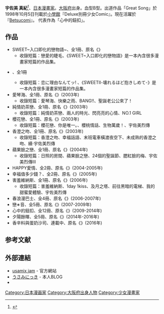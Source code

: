 {{japanese|japanese=宇佐美 真紀|kana=うさみ まき|romaji=Usami Maki}}{{漫畫}}
'''宇佐美 真紀'''{{BD||1月13日}}<ref>{{Cite web |url=http://www.betsucomi.shogakukan.co.jp/talk/usami/ |script-title=ja:まんが家Webトーク |accessdate=2013-08-31 |archive-date=2013-06-08 |archive-url=https://web.archive.org/web/20130608060301/http://www.betsucomi.shogakukan.co.jp/talk/usami/ |dead-url=no }}</ref>、[[日本|日本]][[漫畫家|漫畫家]]。[[大阪府|大阪府]]出身。血型B型。出道作品「Great Song」於1998年10月5日刊載於[[小學館|小學館]]『Deluxe別冊少女Comic』。現在活躍於『[[Betsucomi|Betsucomi]]』。
代表作為「心中的鈕扣」。

==作品==
* SWEET~入口即化的戀物語~、全1冊、原名《{{lang|ja|SWEET -トロけちゃう恋物語-}}》
**收錄短篇：戀愛的睫毛、《SWEET~入口即化的戀物語》是一本內含很多漫畫家短篇的作品集。
* {{lang|ja|SWEETⅡ-壊れるほど抱きしめて-}}、全1冊
**收錄短篇：恋に理由なんてッ! 、《SWEETⅡ-壊れるほど抱きしめて-》是一本內含很多漫畫家短篇的作品集。
* 愛琴海、全1冊、原名《{{lang|ja|カノン}}》(2003年)
**收錄短篇：愛琴海、快樂之雨、BANG!!、聖誕老公公來了！
* 純情奶茶戀、全1冊、原名《{{lang|ja|キャラメルミルクティー}}》(2003年)
**收錄短篇：純情奶茶戀、兩人的時光、閃亮亮的心情、NO.1 GIRL
* 櫻花戀、全1冊、原名《{{lang|ja|サクラリズム}}》(2003年)
**收錄短篇：櫻花戀、你是唯一。、櫻桃情話、生物萬歲！、宇佐美烈傳
* 香澄之吻、全1冊、原名《{{lang|ja|オレンジ・キス}}》(2003年)
**收錄短篇：香澄之吻、幸福話語、末班電車橫渡夜空下、未成熟的香澄之吻、續·宇佐美烈傳
* 蘋果臉之戀、全1冊、原名《{{lang|ja|りんごほっぺの恋}}》(2004年)
**收錄短篇：日照的房間、蘋果臉之戀、24個的聖誕節、腮紅臉的梅、宇佐美烈傳Ⅲ
* HAPPY愛情、全2冊、原名《{{lang|ja|世界はハッピーでできてる}}》(2004-2005年)
* 幸福值多少錢？、全2冊、原名《{{lang|ja|幸せいくらで買えますか?}}》(2005年)
* 害羞維納斯、全1冊、原名《{{lang|ja|ヘタレ女神}}》(2006年)
**收錄短篇：害羞維納斯、1day 1kiss、及月之塔、前往黑暗的電梯、我的甜蜜愛體驗、宇佐美烈傳
* 春浪漫巴士、全4冊、原名《{{lang|ja|春行きバス}}》(2006-2007年)
* 戀∗音、全5冊、原名《{{lang|ja|恋*音}}》(2007-2009年)
* 心中的鈕扣、全12冊、原名《{{lang|ja|ココロ・ボタン}}》(2009-2014年)
* 夕陽餘暉、全5冊、原名《{{lang|ja|夕暮れライト}}》(2014年-2016年)
* 香辛料與蛋奶沙司、連載中、原名《{{lang|ja|スパイスとカスタード}}》(2016年)

==参考文献==
<div class="references-small">
<references />
</div>

==外部連結==
* [http://usamix.web.fc2.com/ usamix jam]{{Wayback|url=http://usamix.web.fc2.com/ |date=20120621203032 }} - 官方網站{{ja}}
* [http://usamix-jam.269g.net/ うさみにっき]{{Wayback|url=http://usamix-jam.269g.net/ |date=20160405074437 }} - 本人BLOG{{ja}}
* {{Twitter|usamitweets|宇佐美真紀}}{{ja}}

{{DEFAULTSORT:Usami Maki}}
[[Category:日本漫画家|Category:日本漫画家]]
[[Category:大阪府出身人物|Category:大阪府出身人物]]
[[Category:少女漫畫家|Category:少女漫畫家]]